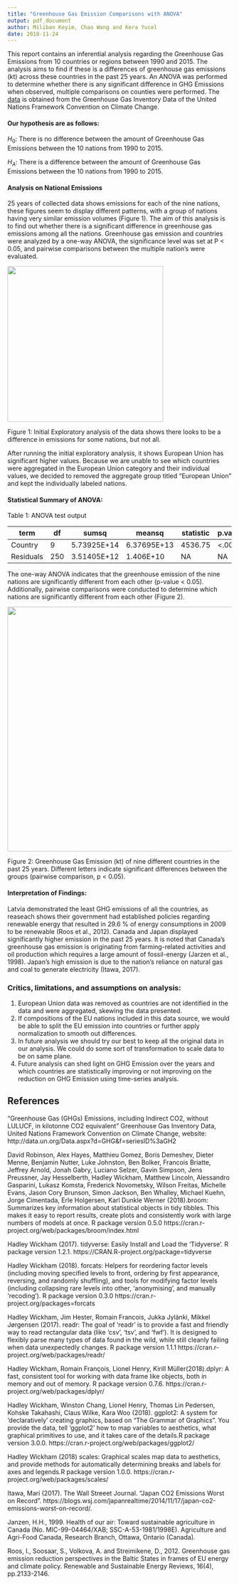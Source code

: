 ```yaml
---
title: "Greenhouse Gas Emission Comparisons with ANOVA"
output: pdf_document
author: Miliban Keyim, Chao Wang and Kera Yucel
date: 2018-11-24
---
```


This report contains an inferential analysis regarding the Greenhouse Gas Emissions from 10 countries or regions between 1990 and 2015. The analysis aims to find if these is a differences of greenhouse gas emissions (kt) across these countries in the past 25 years. An ANOVA was performed to determine whether there is any significant difference in GHG Emissions when observed, multiple comparisons on counties were performed. The [data]("http://data.un.org/Data.aspx?d=GHG&f=seriesID%3aGH2") is obtained from the Greenhouse Gas Inventory Data of the United Nations Framework Convention on Climate Change. 
  

#### Our hypothesis are as follows:

$H_{0}$: There is no difference between the amount of Greenhouse Gas Emissions between the 10 nations from 1990 to 2015.  

$H_{A}$: There is a difference between the amount of Greenhouse Gas Emissions between the 10 nations from 1990 to 2015.


#### Analysis on National Emissions 

25 years of collected data shows emissions for each of the nine nations, these figures seem to display different patterns, with a group of nations having very similar emission volumes (Figure 1). The aim of this analysis is to find out whether there is a significant difference in greenhouse gas emissions among all the nations. Greenhouse gas emission and countries were analyzed by a one-way ANOVA, the significance level was set at P < 0.05, and pairwise comparisons between the multiple nation's were evaluated.  


![](fig/GHG_explore.png){width=350px}  

Figure 1: Initial Exploratory analysis of the data shows there looks to be a difference in emissions for some nations, but not all.   

After running the initial exploratory analysis, it shows European Union has significant higher values. Because we are unable to see which countries were aggregated in the European Union category and their individual values, we decided to removed the aggregate group titled "European Union" and kept the individually labeled nations.









#### Statistical Summary of ANOVA:  

Table 1: ANOVA test output  

| term | df | sumsq | meansq | statistic | p.value |
|-----------|-----|-------------|-------------|-------------|-----------|
| Country | 9 | 5.73925E+14 | 6.37695E+13 | 4536.75 | <.001 |
| Residuals | 250 |3.51405E+12 | 1.406E+10 | NA | NA |

The one-way ANOVA indicates that the greenhouse emission of the nine nations are significantly different from each other (p-value < 0.05). Additionally, pairwise comparisons were conducted to determine which nations are significantly different from each other (Figure 2). 

![](fig/GH_boxplot.png){width=550px}

Figure 2: Greenhouse Gas Emission (kt) of nine different countries in the past 25 years. Different letters indicate significant differences between the groups (pairwise comparison, p < 0.05).


#### Interpretation of Findings:  

Latvia demonstrated the least GHG emissions of all the countries, as reaseach shows their government had established policies regarding renewable energy that resulted in 29.6 % of energy consumptions in 2009 to be renewable (Roos et al., 2012). Canada and Japan displayed significantly higher emission in the past 25 years. It is noted that Canada's greenhouse gas emission is originating from farming-related activities and oil production which requires a large amount of fossil-energy (Jarzen et al., 1998). Japan's high emission is due to the nation's reliance on natural gas and coal to generate electricity (Itawa, 2017).

### Critics, limitations, and assumptions on analysis: 

1. European Union data was removed as countries are not identified in the data and were aggregated, skewing the data presented.
2. If compositions of the EU nations included in this data source, we would be able to split the EU emission into countries or further apply normalization to smooth out differences.
3. In future analysis we should try our best to keep all the original data in our analysis. We could do some sort of transformation to scale data to be on same plane.
4. Future analysis can shed light on GHG Emission over the years and which countries are statistically improving or not improving on the reduction on GHG Emission using time-series analysis. 


















## References

  "Greenhouse Gas (GHGs) Emissions, including Indirect CO2, without LULUCF, in kilotonne CO2 equivalent" Greenhouse Gas Inventory Data, United Nations Framework Convention on Climate Change, website: http://data.un.org/Data.aspx?d=GHG&f=seriesID%3aGH2  


  David Robinson, Alex Hayes, Matthieu Gomez, Boris Demeshev, Dieter Menne, Benjamin Nutter, Luke Johnston, Ben Bolker, Francois Briatte, Jeffrey Arnold, Jonah Gabry, Luciano Selzer, Gavin Simpson, Jens Preussner, Jay Hesselberth, Hadley Wickham, Matthew Lincoln, Alessandro Gasparini, Lukasz Komsta, Frederick Novometsky, Wilson Freitas, Michelle Evans, Jason Cory Brunson, Simon Jackson, Ben Whalley, Michael Kuehn, Jorge Cimentada, Erle Holgersen, Karl Dunkle Werner (2018).broom: Summarizes key information about statistical objects in tidy tibbles. This makes it easy to report results, create plots and consistently work with large numbers of models at once. R package version 0.5.0  https://cran.r-project.org/web/packages/broom/index.html  


  Hadley Wickham (2017). tidyverse: Easily Install and Load the 'Tidyverse'. R package version 1.2.1. https://CRAN.R-project.org/package=tidyverse  


  Hadley Wickham (2018). forcats: Helpers for reordering factor levels (including moving specified levels to front, ordering by first appearance, reversing, and randomly shuffling), and tools for modifying factor levels (including collapsing rare levels into other, 'anonymising', and manually 'recoding'). R package version 0.3.0 https://cran.r-project.org/packages=forcats  


  Hadley Wickham, Jim Hester, Romain Francois, Jukka Jylänki, Mikkel Jørgensen (2017). readr: The goal of 'readr' is to provide a fast and friendly way to read rectangular data (like 'csv', 'tsv', and 'fwf'). It is designed to flexibly parse many types of data found in the wild, while still cleanly failing when data unexpectedly changes. R package version 1.1.1
  https://cran.r-project.org/web/packages/readr/  


  Hadley Wickham, Romain François, Lionel Henry, Kirill Müller(2018).dplyr: A fast, consistent tool for working with data frame like objects, both in memory and out of memory. R package version 0.7.6. https://cran.r-project.org/web/packages/dplyr/  


  Hadley Wickham, Winston Chang, Lionel Henry, Thomas Lin Pedersen, Kohske Takahashi, Claus Wilke, Kara Woo (2018). ggplot2: A system for 'declaratively' creating graphics, based on "The Grammar of Graphics". You provide the data, tell 'ggplot2' how to map variables to aesthetics, what graphical primitives to use, and it takes care of the details.R package version 3.0.0. https://cran.r-project.org/web/packages/ggplot2/  



  Hadley Wickham (2018) scales: Graphical scales map data to aesthetics, and provide methods for automatically determining breaks and labels for axes and legends.R package version 1.0.0. https://cran.r-project.org/web/packages/scales/  

  Itawa, Mari (2017). The Wall Streeet Journal. "Japan CO2 Emissions Worst on Record". https://blogs.wsj.com/japanrealtime/2014/11/17/japan-co2-emissions-worst-on-record/.
  

  Janzen, H.H., 1999. Health of our air: Toward sustainable agriculture in Canada (No. MIC-99-04464/XAB; SSC-A-53-1981/1998E). Agriculture and Agri-Food Canada, Research Branch, Ottawa, Ontario (Canada).  


  Roos, I., Soosaar, S., Volkova, A. and Streimikene, D., 2012. Greenhouse gas emission reduction perspectives in the Baltic States in frames of EU energy and climate policy. Renewable and Sustainable Energy Reviews, 16(4), pp.2133-2146.  

